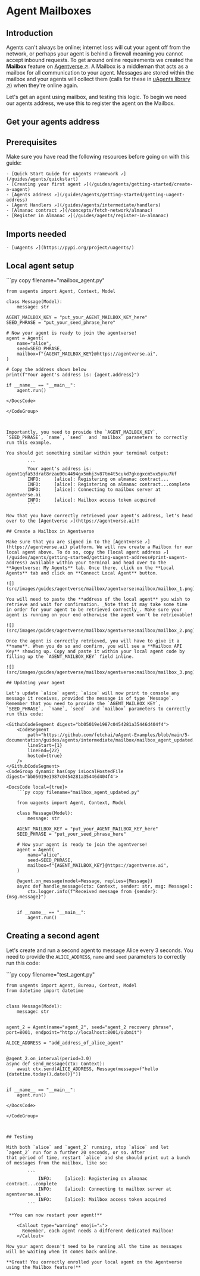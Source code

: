 
# Agent Mailboxes

## Introduction
Agents can't always be online; internet loss will cut your agent off from the network, or perhaps your agent is
behind a firewall meaning you cannot accept inbound requests. To get around online requirements we created
the
**Mailbox** feature on [Agentverse ↗️](https://agentverse.ai). A Mailbox is a
middleman that acts as a mailbox for all communication to your agent. Messages are stored within the mailbox and your
agents will collect them (calls for these in [uAgents library ↗️](https://github.com/fetchai/uAgents/blob/55fd0f1bd14d4d5fdaaa3dae82e4d6c6c5b9a3cd/python/src/uagents/mailbox.py#L65)) when they're online
again.

Let's get an agent using mailbox, and testing this logic. To begin we need our agents address, we use this to
register the agent on the Mailbox.

## Get your agents address

## Prerequisites

Make sure you have read the following resources before going on with this guide:

    - [Quick Start Guide for uAgents Framework ↗️](/guides/agents/quickstart)
    - [Creating your first agent ↗️](/guides/agents/getting-started/create-a-uagent)
    - [Agents address ↗️](/guides/agents/getting-started/getting-uagent-address)
    - [Agent Handlers ↗️](/guides/agents/intermediate/handlers)
    - [Almanac contract ↗️](/concepts/fetch-network/almanac)
    - [Register in Almanac ↗️](/guides/agents/register-in-almanac)

## Imports needed

    - [uAgents ↗️](https://pypi.org/project/uagents/)

## Local agent setup

<GithubCodeSegment digest="46da63dae693d306d3687b4ce70466a9">
    <CodeSegment
        path="https://github.com/fetchai/uAgent-Examples/blob/main/5-documentation/guides/agents/intermediate/mailbox/mailbox_agent.py"
        lineStart={1}
        lineEnd={20}
        hosted={true}
    />
</GithubCodeSegment>
<CodeGroup dynamic hasCopy isLocalHostedFile digest='46da63dae693d306d3687b4ce70466a9'>

<DocsCode local={true}>
	```py copy filename="mailbox_agent.py"

	from uagents import Agent, Context, Model
	
	class Message(Model):
	    message: str
	
	AGENT_MAILBOX_KEY = "put_your_AGENT_MAILBOX_KEY_here"
	SEED_PHRASE = "put_your_seed_phrase_here"
	
	# Now your agent is ready to join the agentverse!
	agent = Agent(
	    name="alice",
	    seed=SEED_PHRASE,
	    mailbox=f"{AGENT_MAILBOX_KEY}@https://agentverse.ai",
	)
	
	# Copy the address shown below
	print(f"Your agent's address is: {agent.address}")
	
	if __name__ == "__main__":
	    agent.run()

```
</DocsCode>

</CodeGroup>



Importantly, you need to provide the `AGENT_MAILBOX_KEY`, `SEED_PHRASE`, `name`, `seed`  and `mailbox` parameters to correctly run this example.

You should get something similar within your terminal output:

        ```
        Your agent's address is: agent1qfa53drat8rzau90u4494gx5mhj3v87tm4t5cukd7gkegxcm5vx5pku7kf
        INFO:     [alice]: Registering on almanac contract...
        INFO:     [alice]: Registering on almanac contract...complete
        INFO:     [alice]: Connecting to mailbox server at agentverse.ai
        INFO:     [alice]: Mailbox access token acquired
        ```

Now that you have correctly retrieved your agent's address, let's head over to the [Agentverse ↗️](https://agentverse.ai)!

## Create a Mailbox in Agentverse

Make sure that you are signed in to the [Agentverse ↗️](https://agentverse.ai) platform. We will now create a Mailbox for our local agent above. To do so, copy the [local agent address ↗️](/guides/agents/getting-started/getting-uagent-address#print-uagent-address) available within your terminal and head over to the **Agentverse: My Agents** tab. Once there, click on the **Local Agents** tab and click on **Connect Local Agent** button.

![](src/images/guides/agentverse/mailbox/agentverse:mailbox/mailbox_1.png)

You will need to paste the **address of the local agent** you wish to retrieve and wait for confirmation. _Note that it may take some time in order for your agent to be retrieved correctly_. Make sure your agent is running on your end otherwise the agent won't be retrievable!

![](src/images/guides/agentverse/mailbox/agentverse:mailbox/mailbox_2.png)

Once the agent is correctly retrieved, you will have to give it a **name**. When you do so and confirm, you will see a **Mailbox API Key** showing up. Copy and paste it within your local agent code by filling up the `AGENT_MAILBOX_KEY` field inline.

![](src/images/guides/agentverse/mailbox/agentverse:mailbox/mailbox_3.png)

## Updating your agent

Let's update `alice` agent; `alice` will now print to console any message it receives, provided the message is of type `Message`. Remember that you need to provide the `AGENT_MAILBOX_KEY`, `SEED_PHRASE`,  `name`, `seed`  and `mailbox` parameters to correctly run this code:

<GithubCodeSegment digest="bb05019e1987c0454281a35446d404f4">
    <CodeSegment
        path="https://github.com/fetchai/uAgent-Examples/blob/main/5-documentation/guides/agents/intermediate/mailbox/mailbox_agent_updated.py"
        lineStart={1}
        lineEnd={22}
        hosted={true}
    />
</GithubCodeSegment>
<CodeGroup dynamic hasCopy isLocalHostedFile digest='bb05019e1987c0454281a35446d404f4'>

<DocsCode local={true}>
	```py copy filename="mailbox_agent_updated.py"

	from uagents import Agent, Context, Model
	
	class Message(Model):
	    message: str
	
	AGENT_MAILBOX_KEY = "put_your_AGENT_MAILBOX_KEY_here"
	SEED_PHRASE = "put_your_seed_phrase_here"
	
	# Now your agent is ready to join the agentverse!
	agent = Agent(
	    name="alice",
	    seed=SEED_PHRASE,
	    mailbox=f"{AGENT_MAILBOX_KEY}@https://agentverse.ai",
	)
	
	@agent.on_message(model=Message, replies={Message})
	async def handle_message(ctx: Context, sender: str, msg: Message):
	    ctx.logger.info(f"Received message from {sender}: {msg.message}")
	
	
	if __name__ == "__main__":
	    agent.run()

```
</DocsCode>

</CodeGroup>



## Creating a second agent

Let's create and run a second agent to message Alice every 3 seconds. You need to provide the `ALICE_ADDRESS`, `name` and `seed` parameters to correctly run this code:

<GithubCodeSegment digest="9c5f21c33a1c67291068668d85e62ce8">
    <CodeSegment
        path="https://github.com/fetchai/uAgent-Examples/blob/main/5-documentation/guides/agents/intermediate/mailbox/test_agent.py"
        lineStart={1}
        lineEnd={20}
        hosted={true}
    />
</GithubCodeSegment>
<CodeGroup dynamic hasCopy isLocalHostedFile digest='9c5f21c33a1c67291068668d85e62ce8'>

<DocsCode local={true}>
	```py copy filename="test_agent.py"

	from uagents import Agent, Bureau, Context, Model
	from datetime import datetime
	
	
	class Message(Model):
	    message: str
	
	
	agent_2 = Agent(name="agent_2", seed="agent_2 recovery phrase", port=8001, endpoint="http://localhost:8001/submit")
	
	ALICE_ADDRESS = "add_address_of_alice_agent"
	
	
	@agent_2.on_interval(period=3.0)
	async def send_message(ctx: Context):
	    await ctx.send(ALICE_ADDRESS, Message(message=f"hello {datetime.today().date()}"))
	
	
	if __name__ == "__main__":
	    agent.run()

```
</DocsCode>

</CodeGroup>



## Testing

With both `alice` and `agent_2` running, stop `alice` and let `agent_2` run for a further 20 seconds, or so. After
that period of time, restart `alice` and she should print out a bunch of messages from the mailbox, like so:

        ```
            INFO:     [alice]: Registering on almanac contract...complete
            INFO:     [alice]: Connecting to mailbox server at agentverse.ai
            INFO:     [alice]: Mailbox access token acquired
        ```

 **You can now restart your agent!**

    <Callout type="warning" emoji="⚠️">
      Remember, each agent needs a different dedicated Mailbox!
    </Callout>

Now your agent doesn't need to be running all the time as messages will be waiting when it comes back online.

**Great! You correctly enrolled your local agent on the Agentverse using the Mailbox feature!**
